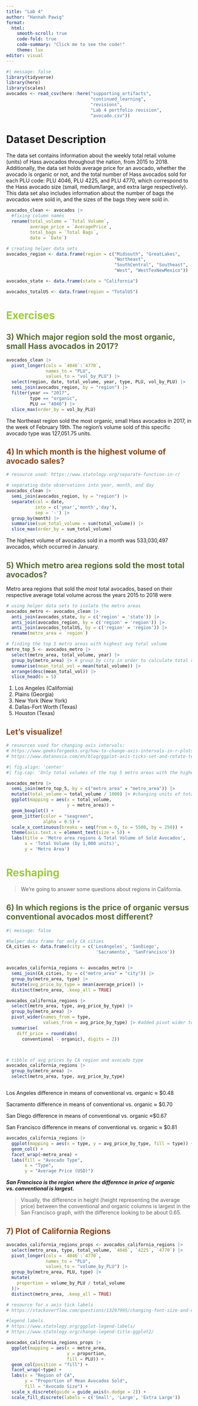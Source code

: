 ```yaml
---
title: "Lab 4"
author: "Hannah Pawig"
format: 
  html:
    smooth-scroll: true
    code-fold: true
    code-summary: "Click me to see the code!"
    theme: lux 
editor: visual
---
```


```r
#| message: false
library(tidyverse)
library(here)
library(scales)
avocados <- read_csv(here::here("supporting_artifacts",
                                "continued_learning",
                                "revisions",
                                "Lab 4 portfolio revision",
                                "avocado.csv"))
```

# Dataset Description

The data set contains information about the weekly total retail volume (units) of Hass avocados throughout the nation, from 2015 to 2018. Additionally, the data set holds average price for an avocado, whether the avocado is organic or not, and the total number of Hass avocados sold for each PLU code: PLU 4046, PLU 4225, and PLU 4770, which correspond to the Hass avocado size (small, medium/large, and extra large respectively). This data set also includes information about the number of bags the avocados were sold in, and the sizes of the bags they were sold in.

```r
avocados_clean <- avocados |>
  #fixing column names
  rename(total_volume = `Total Volume`,
         average_price = `AveragePrice`,
         total_bags = `Total Bags`,
         date = `Date`)

# creating helper data sets
avocados_region <- data.frame(region = c("Midsouth", "GreatLakes",
                                         "Northeast",
                                         "SouthCentral", "Southeast",
                                         "West", "WestTexNewMexico"))

avocados_state <- data.frame(state = "California")

avocados_totalUS <- data.frame(region = "TotalUS")
```

# Exercises {style="color: yellowgreen"}

## 3) Which major region sold the most organic, small Hass avocados in 2017? {style="color: darkolivegreen"}

```r
avocados_clean |> 
  pivot_longer(cols = `4046`:`4770`,
               names_to = "PLU",
               values_to = "vol_by_PLU") |>
  select(region, date, total_volume, year, type, PLU, vol_by_PLU) |>
  semi_join(avocados_region, by = "region") |>
  filter(year == "2017",
         type == "organic",
         PLU == "4046") |>
  slice_max(order_by = vol_by_PLU)

```

The Northeast region sold the most organic, small Hass avocados in 2017, in the week of February 19th. The region's volume sold of this specific avocado type was 127,051.75 units.

## 4) In which month is the highest volume of avocado sales? {style="color: saddlebrown"}

```r
# resource used: https://www.statology.org/separate-function-in-r/

# separating date observations into year, month, and day
avocados_clean |>
  semi_join(avocados_region, by = "region") |>
  separate(col = date,
           into = c('year','month','day'),
           sep = '-') |>
  group_by(month) |>
  summarise(sum_total_volume = sum(total_volume)) |>
  slice_max(order_by = sum_total_volume)
```

The highest volume of avocados sold in a month was 533,030,497 avocados, which occurred in January.

## 5) Which metro area regions sold the most total avocados? {style="color: darkolivegreen"}

Metro area regions that sold the *most* total avocados, based on their respective average total volume across the years 2015 to 2018 were

```r
# using helper data sets to isolate the metro areas
avocados_metro <- avocados_clean |>
  anti_join(avocados_state, by = c('region' = 'state')) |>
  anti_join(avocados_region, by = c('region' = 'region')) |>
  anti_join(avocados_totalUS, by = c('region' = 'region')) |>
  rename(metro_area = `region`)

# finding the top 5 metro areas with highest avg total volume
metro_top_5 <- avocados_metro |>
  select(metro_area, total_volume, year) |>
  group_by(metro_area) |> # group by city in order to calculate total volume means                           # within each city
  summarise(mean_total_vol = mean(total_volume)) |>
  arrange(desc(mean_total_vol)) |>
  slice_head(n = 5)
```

1.  Los Angeles (California)
2.  Plains (Georgia)
3.  New York (New York)
4.  Dallas-Fort Worth (Texas)
5.  Houston (Texas)

## Let's visualize! {style="color: saddlebrown"}

```r
# resources used for changing axis intervals:
# https://www.geeksforgeeks.org/how-to-change-axis-intervals-in-r-plots/
# https://www.datanovia.com/en/blog/ggplot-axis-ticks-set-and-rotate-text-labels/

#| fig.align: 'center'
#| fig.cap: 'Only total volumes of the top 5 metro areas with the highest overall average total volume are shown'

avocados_metro |>
  semi_join(metro_top_5, by = c("metro_area" = "metro_area")) |>
  mutate(total_volume = total_volume / 1000) |> #changing units of total volume to                                                            thousand units
  ggplot(mapping = aes(x = total_volume,
                       y = metro_area)) +
  geom_boxplot() +
  geom_jitter(color = "seagreen",
              alpha = 0.5) +
  scale_x_continuous(breaks = seq(from = 0, to = 5500, by = 250)) +
  theme(axis.text.x = element_text(size = 5)) +
  labs(title = 'Metro area regions & Total Volume of Sold Avocados',
       x = 'Total Volume (by 1,000 units)',
       y = 'Metro Area')

```

# Reshaping {style="color: yellowgreen"}

> We're going to answer some questions about regions in California.

## 6) In which regions is the price of organic versus conventional avocados most different? {style="color: darkolivegreen"}

```r
#| message: false

#helper data frame for only CA cities
CA_cities <- data.frame(city = c('LosAngeles', 'SanDiego',
                                  'Sacramento', 'SanFrancisco'))


avocados_california_regions <- avocados_metro |>
  semi_join(CA_cities, by = c("metro_area" = "city")) |>
  group_by(metro_area, type) |>
  mutate(avg_price_by_type = mean(average_price)) |>
  distinct(metro_area, .keep_all = TRUE)

avocados_california_regions |>
  select(metro_area, type, avg_price_by_type) |>
  group_by(metro_area) |>
  pivot_wider(names_from = type,
              values_from = avg_price_by_type) |> #added pivot wider to pipe as portfolio                                                        revision
  summarise(
    diff_price = round(abs(
      conventional - organic), digits = 2))



# tibble of avg prices by CA region and avocado type
avocados_california_regions |>
  group_by(metro_area) |>
  select(metro_area, type, avg_price_by_type)



```

Los Angeles difference in means of conventional vs. organic ≈ \$0.48

Sacramento difference in means of conventional vs. organic ≈ \$0.70

San Diego difference in means of conventional vs. organic ≈\$0.67

San Francisco difference in means of conventional vs. organic ≈ \$0.81

```r
avocados_california_regions |>
  ggplot(mapping = aes(x = type, y = avg_price_by_type, fill = type)) +
  geom_col() +
  facet_wrap(~metro_area) +
  labs(fill = "Avocado Type",
       x = "Type",
       y = "Average Price (USD)")
```

***San Francisco is the region where the difference in price of organic vs. conventional is largest.***

> Visually, the difference in height (height representing the average price) between the conventional and organic columns is largest in the San Francisco graph, with the difference looking to be about 0.65.

## 7) Plot of California Regions {style="color: saddlebrown"}

```r
avocados_california_regions_props <- avocados_california_regions |>
  select(metro_area, type, total_volume, `4046`, `4225`, `4770`) |>
  pivot_longer(cols = `4046`:`4770`,
               names_to = "PLU",
               values_to = "volume_by_PLU") |>
  group_by(metro_area, PLU, type) |>
  mutate(
    proportion = volume_by_PLU / total_volume
  )|>
  distinct(metro_area, .keep_all = TRUE)
```

```r
# resource for x axis tick labels
# https://stackoverflow.com/questions/13297995/changing-font-size-and-direction-of-axes-text-in-ggplot2

#legend labels
# https://www.statology.org/ggplot-legend-labels/
# https://www.statology.org/change-legend-title-ggplot2/

avocados_california_regions_props |>
  ggplot(mapping = aes(x = metro_area, 
                       y = proportion, 
                       fill = PLU)) +
  geom_col(position = "fill") +
  facet_wrap(~type) +
  labs(x = "Region of CA",
       y = "Proportion of Mean Avocados Sold",
       fill = "Avocado Size") +
  scale_x_discrete(guide = guide_axis(n.dodge = 2)) +
  scale_fill_discrete(labels = c('Small', 'Large', 'Extra Large'))
```
